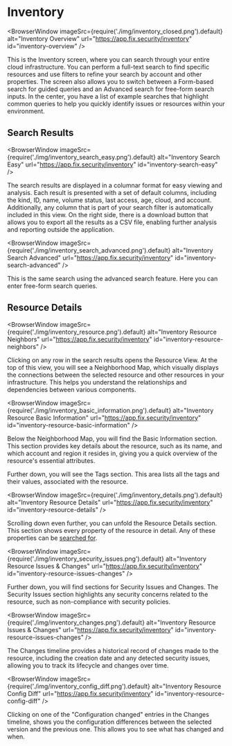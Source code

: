 
# Inventory

<BrowserWindow 
    imageSrc={require('./img/inventory_closed.png').default}
    alt="Inventory Overview"
    url="https://app.fix.security/inventory"
    id="inventory-overview"
/>

This is the Inventory screen, where you can search through your entire cloud infrastructure. You can perform a full-text search to find specific resources and use filters to refine your search by account and other properties. The screen also allows you to switch between a Form-based search for guided queries and an Advanced search for free-form search inputs. In the center, you have a list of example searches that highlight common queries to help you quickly identify issues or resources within your environment.

## Search Results

<BrowserWindow
    imageSrc={require('./img/inventory_search_easy.png').default}
    alt="Inventory Search Easy"
    url="https://app.fix.security/inventory"
    id="inventory-search-easy"
/>

The search results are displayed in a columnar format for easy viewing and analysis. Each result is presented with a set of default columns, including the kind, ID, name, volume status, last access, age, cloud, and account. Additionally, any column that is part of your search filter is automatically included in this view. On the right side, there is a download button that allows you to export all the results as a CSV file, enabling further analysis and reporting outside the application.

<BrowserWindow
    imageSrc={require('./img/inventory_search_advanced.png').default}
    alt="Inventory Search Advanced"
    url="https://app.fix.security/inventory"
    id="inventory-search-advanced"
/>

This is the same search using the advanced search feature. Here you can enter free-form search queries.

## Resource Details

<BrowserWindow
    imageSrc={require('./img/inventory_resource.png').default}
    alt="Inventory Resource Neighbors"
    url="https://app.fix.security/inventory"
    id="inventory-resource-neighbors"
/>

Clicking on any row in the search results opens the Resource View. At the top of this view, you will see a Neighborhood Map, which visually displays the connections between the selected resource and other resources in your infrastructure. This helps you understand the relationships and dependencies between various components.

<BrowserWindow
    imageSrc={require('./img/inventory_basic_information.png').default}
    alt="Inventory Resource Basic Information"
    url="https://app.fix.security/inventory"
    id="inventory-resource-basic-information"
/>

Below the Neighborhood Map, you will find the Basic Information section. This section provides key details about the resource, such as its name, and which account and region it resides in, giving you a quick overview of the resource's essential attributes.

Further down, you will see the Tags section. This area lists all the tags and their values, associated with the resource.

<BrowserWindow 
    imageSrc={require('./img/inventory_details.png').default}
    alt="Inventory Resource Details"
    url="https://app.fix.security/inventory"
    id="inventory-resource-details"
/>

Scrolling down even further, you can unfold the Resource Details section. This section shows every property of the resource in detail. Any of these properties can be [searched for](/search-syntax/filters#selecting-nodes-by-predicate).

<BrowserWindow 
    imageSrc={require('./img/inventory_security_issues.png').default}
    alt="Inventory Resource Issues & Changes"
    url="https://app.fix.security/inventory"
    id="inventory-resource-issues-changes"
/>

Further down, you will find sections for Security Issues and Changes. The Security Issues section highlights any security concerns related to the resource, such as non-compliance with security policies.

<BrowserWindow 
    imageSrc={require('./img/inventory_changes.png').default}
    alt="Inventory Resource Issues & Changes"
    url="https://app.fix.security/inventory"
    id="inventory-resource-issues-changes"
/>

The Changes timeline provides a historical record of changes made to the resource, including the creation date and any detected security issues, allowing you to track its lifecycle and changes over time.

<BrowserWindow 
    imageSrc={require('./img/inventory_config_diff.png').default}
    alt="Inventory Resource Config Diff"
    url="https://app.fix.security/inventory"
    id="inventory-resource-config-diff"
/>

Clicking on one of the "Configuration changed" entries in the Changes timeline, shows you the configuration differences between the selected version and the previous one. This allows you to see what has changed and when.
